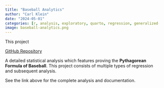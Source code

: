 ```yaml
---
title: "Baseball Analytics"
author: "Carl Klein"
date: "2024-05-01"
categories: [r, analysis, exploratory, quarto, regression, generalized-linear-models, multiple-linear-regression]
image: baseball-analytics.png
---
```


This project 

<a href="https://github.com/clickityklein/baseball-analtyics">GitHub Repository</a>

A detailed statistical analysis which features proving the **Pythagorean Formula of Baseball**. This project consists of multiple types of regression and subsequent analysis.

See the link above for the complete analysis and documentation.